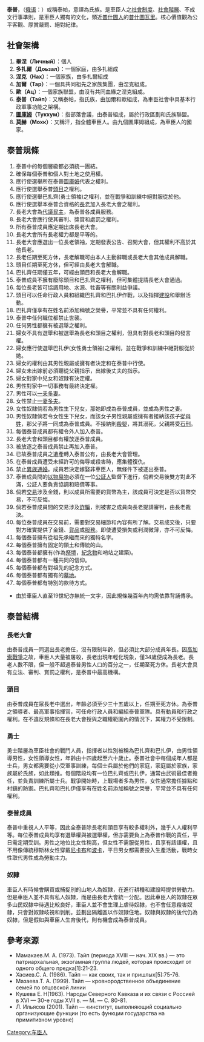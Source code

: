 {{多個問題|
{{expert|time=2015-12-04T21:33:59+00:00}}
{{refimprove|time=2015-12-04T21:33:59+00:00}}
}}
'''泰普'''，（[[俄语|俄语]]：'''{{lang|ru|Тайп}}'''）或稱泰帕，意譯為氏族。是車臣人之[[社會制度|社會制度]]、[[社會階層|社會階層]]、不成文行事準則，是車臣人獨有的文化，類近[[普什圖人|普什圖人]]的[[普什圖瓦里|普什圖瓦里]]。核心價值觀為公平客觀、厚賞嚴罰、絕對紀律。
== 社會架構 ==
# '''畢涅（Личный）'''：個人
# '''多扎爾（Доьзал）'''：一個家庭，由多扎組成
# '''涅克（Нах）'''：一個家族，由多扎爾組成
# '''加爾（Тар）'''：一個具共同祖先之家族集團，由涅克組成。
# '''歐（Ац）'''：一個家族聯盟，由沒有共同血緣之涅克組成。
# '''泰普（Тайп）'''：又稱泰帕，指氏族，由加爾和歐組成，為車臣社會中具基本行政軍事功能之架構。
# '''[[圖庫姆|圖庫姆]]（Тукхум）'''：指部落會議，由泰普組成，屬於行政區劃和氏族聯盟。
# '''莫赫（Мохк）'''：又稱汗，指全體車臣人。由九個圖庫姆組成，為車臣人的國家。

== 泰普規條 ==
# 泰普中的每個層級都必須統一團結。
# 確保每個泰普和個人對土地之使用權。
# 應行使選舉所在泰普[[圖庫姆|圖庫姆]]代表之權利。
# 應行使選舉泰普[[頭目|頭目]]之權利。
# 應行使選舉巴扎齊(勇士領袖)之權利，並在戰爭和訓練中絕對服從於他。
# 應行使選舉本泰普合資格的[[长老|長老]]加入長老大會之權利。
# 長老大會為[[代議民主制|代議民主]]，為泰普各成員服務。
# 長老大會應行使其審判、獎賞和處罰之權利。
# 所有泰普成員應定期出席長老大會。
# 長老大會所有長老權力都是平等的。
# 長老大會應選出一位長老領袖，定期發表公告、召開大會，但其權利不高於其他長老。
# 長老任期至死方休，長老解職可由本人主動辭職或長老大會其他成員解職。
# 頭目任期至死方休，但可經由長老大會解職。
# 巴扎齊任期僅五年，可經由頭目和長老大會解職。
# 泰普成員不擁有廢除頭目和巴扎齊之權利，但可集體提請長老大會通過。
# 每位長老皆可協調用地、水源、牲畜等有關利益爭議。
# 頭目可以任命行政人員和組織巴扎齊和巴扎伊作戰，以及指揮[[建設|建設]]和舉辦活動。
# 巴扎齊僅享有在姓名前添加稱號之榮譽，平常並不具有任何權利。
# 泰普中任何職位都禁止世襲。
# 任何男性都擁有被選舉之權利。
# 婦女不具有選舉和被選舉為長老和頭目之權利，但具有對長老和頭目的發言權。
# 婦女應行使選舉巴扎伊(女性勇士領袖)之權利，並在戰爭和訓練中絕對服從於她。
# 婦女的權利由其男性親屬或擁有者決定和在泰普中行使。
# 婦女未出嫁前必須聽從父親指示，出嫁後丈夫的指示。
# 婦女對家中兒女和奴隸有決定權。
# 男性對家中一切事務有最終決定權。
# 男性可以[[一夫多妻|一夫多妻]]。
# 女性禁止[[一妻多夫|一妻多夫]]。
# 女性奴隸倘若為男性生下兒女，那她即成為泰普成員，並成為男性之妻。
# 男性奴隸倘若令女性生下兒女，而該女子男性親屬或擁有者接納該孩子[[冠姓|從母姓]]，那父子將一同成為泰普成員。不接納則[[殺嬰|殺嬰]]，將其溺死，父親將受[[石刑|石刑]]。
# 每個泰普成員都有權令外人加入泰普。
# 長老大會和頭目都有權放逐泰普成員。
# 被放逐之泰普成員禁止再加入泰普。
# 已故泰普成員之遺產轉入泰普公有，由長老大會管理。
# 在泰普成員遭受未經許可的侮辱或殺害時，應集體復仇。
# 禁止[[异族通婚|異族通婚]]。成員若決定嫁娶非車臣人，無條件下被逐出泰普。
# 泰普成員間的[[以物易物|以物易物]]必須在一位[[公证|公証人]]監督下進行，倘若交易後雙方對此不滿，公証人要負責協調和賠償等事。
# 倘若[[交易|交易]]涉及金錢，則以成員所需要的貨幣為主，該成員可決定是否以貨幣交易，不可反悔。
# 倘若泰普成員間的交易涉及[[詐騙|詐騙]]，則被害之成員向長老提請審判，由長老裁決。
# 每位泰普成員在交易前，需要對交易細節和內容有所了解。交易成交後，只要對方確實提供了金錢、[[貨品|貨品]]或[[服務|服務]]。即使遭受損失或利潤微薄，亦不可反悔。
# 每個泰普擁有從祖先承繼而來的獨特名字。
# 每個泰普擁有固定的領土和傳統的山。
# 每個泰普都擁有{{tsl|ru|Вайнахская башенная архитектура|納卡什}}(作為[[祭壇|祭壇]]，[[紀念物|紀念物]]和哨站之建築)。
# 每個泰普都有一種共同的信仰。
# 每個泰普都有對祖先的紀念方式。
# 每個泰普都有獨有的[[墓地|墓地]]。
# 每個泰普都有特別的款待方式。
*由於車臣人直至19世紀亦無統一文字，因此規條幾百年內均需依靠背誦傳承。

== 泰普結構 ==
=== 長老大會 ===
由泰普成員一同選出長老擔任，沒有限制年齡，但必須比大部分成員年長。因[[高加索戰爭|高加索戰爭]]之故，車臣人大量被屠殺，長老出現年輕化現象，{{tsl|ru|Хаджи-Мурат|哈吉‧穆拉德}}僅34歲便成為長老。長老人數不限，但一般不超過泰普男性人口的百分之一，任期至死方休。長老大會具有立法、審判、賞罰之權利，是泰普中最高機構。
=== 頭目 ===
由泰普成員在眾長老中選出，年齡必須至少三十五歲以上，任期至死方休。為泰普之領導者、最高軍事指揮官，可任命行政人員和編組泰普軍隊。具有動員和行政之權利。在不違反規條和在長老大會授與之職權範圍內的情況下，其權力不受限制。
=== 勇士 ===
勇士階層為車臣社會的戰鬥人員，指揮者以性別被稱為巴扎齊和巴扎伊，由男性領導男性，女性領導女性，年齡由十四歲起至六十歲止。泰普社會中每個成年人都是士兵，男女都需要從小受軍事訓練，每個士兵屬於他們的家庭，家庭屬於家族，家族屬於氏族，如此類推。每個階段均有一位巴扎齊或巴扎伊，通常由武術最佳者擔任，並負責訓練所屬士兵。戰爭開始時，上戰場者多為男性，女性通常擔任據點和村鎮的防禦。巴扎齊和巴扎伊僅享有在姓名前添加稱號之榮譽，平常並不具有任何權利。
=== 泰普成員 ===
泰普中重視人人平等，因此全泰普除長老和頭目享有較多權利外，幾乎人人權利平等。每位泰普成員均享有選舉權與被選舉權，但亦需要負上為泰普作戰的責任，平日需定期受訓。男性之地位比女性稍高，但女性不需服從男性，且享有話語權，且不用像傳統穆斯林女性穿戴[[尼卡布|尼卡布]]和[[波卡_(服飾)|波卡]]，平日男女都需要投入生產活動，戰時女性取代男性成為勞動主力。
=== 奴隸 ===
車臣人有時候會購買或捕捉別的山地人為奴隸，在進行耕種和建設時提供勞動力。但是車臣人並不具有私人奴隸，而是由長老大會統一分配。因此車臣人的奴隸在眾多山民奴隸中待遇比較良好，車臣人並不會生理上虐待奴隸，也不會任意殺害奴隸，只會對奴隸岐視和剝削。並劃出隔離區以作奴隸住地。奴隸與奴隸的後代仍為奴隸，但是假如與車臣人生育後代，則有機會成為泰普成員。

== 參考來源 ==
*Мамакаев.М. А. (1973). Тайп (периода XVIII — нач. XIX вв.) — это патриархальная, экзогамная группа людей, которая происходит от одного общего предка[1]:21-23.
*Хасиев.С. А. (1986). Тайп —  как своих, так и пришлых[5]:75-76.
*Мазаева.Т. А. (1999). Тайп — кровнородственное объединение семей по отцовской линии
* Кушева Е. Н(1963). Народы Северного Кавказа и их связи с Россией в XVI — 30-е годы XVII в. — М. — С. 80-81.
*Л. Ильясов (2001). Тайп — «институт, выполняющий социально организующие функции (то есть функции государства на примитивном уровне)

{{車臣}}

[[Category:车臣人|Category:车臣人]]